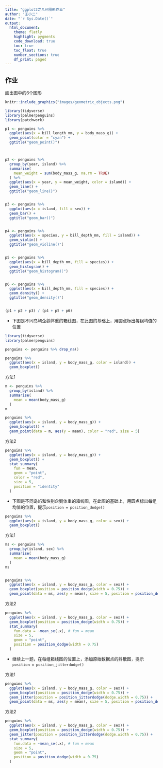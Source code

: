 ```yaml
---
title: "ggplot2之几何图形作业"
author: "王小二"
date: "`r Sys.Date()`"
output: 
  html_document:
    theme: flatly
    highlight: pygments
    code_download: true
    toc: true
    toc_float: true
    number_sections: true
    df_print: paged
---
```


## 作业

画出图中的6个图形

```r
knitr::include_graphics("images/geometric_objects.png")
```



```r
library(tidyverse)
library(palmerpenguins)
library(patchwork)
```


```r
p1 <- penguins %>% 
  ggplot(aes(x = bill_length_mm, y = body_mass_g)) +
  geom_point(color = "cyan") +
  ggtitle("geom_point()")



p2 <- penguins %>% 
  group_by(year, island) %>% 
  summarise(
    mean_weight = sum(body_mass_g, na.rm = TRUE)
  ) %>% 
  ggplot(aes(x = year, y = mean_weight, color = island)) +
  geom_line() +
  ggtitle("geom_line()")


p3 <- penguins %>% 
  ggplot(aes(x = island, fill = sex)) +
  geom_bar() +
  ggtitle("geom_bar()")


p4 <- penguins %>% 
  ggplot(aes(x = species, y = bill_depth_mm, fill = island)) +
  geom_violin() +
  ggtitle("geom_violine()")


p5 <- penguins %>% 
  ggplot(aes(x = bill_depth_mm, fill = species)) +
  geom_histogram() +
  ggtitle("geom_histogram()")


p6 <- penguins %>% 
  ggplot(aes(x = bill_depth_mm, fill = species)) +
  geom_density() +
  ggtitle("geom_density()")


(p1 + p2 + p3) / (p4 + p5 + p6)

```



- 下图是不同岛屿企鹅体重的箱线图，在此图的基础上，用圆点标出每组均值的位置
```r
library(tidyverse)
library(palmerpenguins)

penguins <- penguins %>% drop_na()

penguins %>%
  ggplot(aes(x = island, y = body_mass_g, color = island)) +
  geom_boxplot()
```

方法1
```r
m <- penguins %>%
  group_by(island) %>%
  summarise(
    mean = mean(body_mass_g)
  )
m

penguins %>%
  ggplot(aes(x = island, y = body_mass_g)) +
  geom_boxplot() +
  geom_point(data = m, aes(y = mean), color = "red", size = 5)
```


方法2
```r
penguins %>%
  ggplot(aes(x = island, y = body_mass_g)) +
  geom_boxplot() +
  stat_summary(
    fun = mean,
    geom = "point",
    color = "red",
    size = 5,
    position = "identity"
  )
```




-  下图是不同岛屿和性别企鹅体重的箱线图，在此图的基础上，用圆点标出每组均值的位置，提示`position = position_dodge()`


```r
penguins %>%
  ggplot(aes(x = island, y = body_mass_g, color = sex)) +
  geom_boxplot()
```

方法1
```r
ms <- penguins %>%
  group_by(island, sex) %>%
  summarise(
    mean = mean(body_mass_g)
  )
ms


penguins %>%
  ggplot(aes(x = island, y = body_mass_g, color = sex)) +
  geom_boxplot(position = position_dodge(width = 0.75)) +
  geom_point(data = ms, aes(y = mean), size = 5, position = position_dodge(width = 0.75))
```

方法2
```r
penguins %>%
  ggplot(aes(x = island, y = body_mass_g, color = sex)) +
  geom_boxplot(position = position_dodge(width = 0.75)) +
  stat_summary(
    fun.data = ~mean_se(.x), # fun = mean
    size = 5,
    geom = "point",
    position = position_dodge(width = 0.75)
  )
```


- 继续上一题，在每组箱线图的位置上，添加原始数据点的抖散图，提示`position = position_jitterdodge()`


方法1
```r
penguins %>%
  ggplot(aes(x = island, y = body_mass_g, color = sex)) +
  geom_boxplot(position = position_dodge(width = 0.75)) +
  geom_jitter(position = position_jitterdodge(dodge.width = 0.75)) +
  geom_point(data = ms, aes(y = mean), size = 5, position = position_dodge(width = 0.75))
```


方法2
```r
penguins %>%
  ggplot(aes(x = island, y = body_mass_g, color = sex)) +
  geom_boxplot(position = position_dodge(width = 0.75)) +
  geom_jitter(position = position_jitterdodge(dodge.width = 0.75)) +
  stat_summary(
    fun.data = ~mean_se(.x), # fun = mean
    size = 5,
    geom = "point",
    position = position_dodge(width = 0.75)
  )
```


